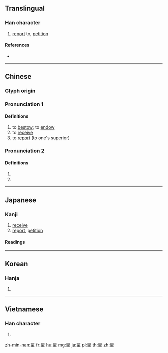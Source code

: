 {{character info/new}}
{{also|廪|禀}}
==Translingual==

===Han character===
{{Han char|rn=115|rad=禾|as=08|sn=13|four=00901|canj=YWRD|ids=⿱㐭禾}}

# [[report]] to, [[petition]]

====References====
* {{Han ref|kx=0855.160|dkj=25127|dj=1280.200|hdz=42615.080|uh=7A1F|ud=31263|bh=B85B|bd=47195}}

----

==Chinese==
{{zh-forms|s=禀}}

===Glyph origin===
{{Han etym}}

===Pronunciation 1===
{{zh-pron
|m=bǐng,bīn,2nb=variant
|c=ban2
|h=pfs=pín
|md=
|mn=pín
|w=
|mc=y
|oc=1+2,y
|cat=v
}}

====Definitions====
{{zh-hanzi}}

# to [[bestow]]; to [[endow]]
# to [[receive]]
# to [[report]] (to one's superior)

===Pronunciation 2===
{{zh-pron
|m=lǐn
|c=lam5
|h=
|md=
|mn=
|w=
|mc=
|oc=3,n
|dial=n
|cat=n,v
}}

====Definitions====
{{zh-hanzi}}

# {{zh-alt-form|廩|[[granary]]; [[barn]]}}
# {{zh-alt-form|懍|to [[fear]]; to [[venerate]]}}

----

==Japanese==

===Kanji===
{{ja-kanji|grade=|rs=禾08}}

# [[receive]]
# [[report]], [[petition]]

====Readings====
{{ja-readings
|goon=[[ひん]] (hin), [[りん]] (rin)
|kanon=[[ひん]] (hin), [[りん]] (rin)
|kun=[[こめぐら]] (komegura), {{qualifier|rare}} [[うける|うけ.る]] ([[稟ける]], ukeru), {{qualifier|rare}} [[もうす|もう.す]] ([[稟す]], mōsu)
}}

----

==Korean==

===Hanja===
{{ko-hanja|hangeul=[[품]], [[름]]|eumhun=|rv=pum, reum|mr=p'um, rŭm|y=phum, rum}}

# {{defn|lang=ko|sort=禾08}}

----

==Vietnamese==

===Han character===
{{vi-hantu|[[bẩm]], [[bám]], [[bặm]], [[bẳm]], [[bấm]], [[bụm]], [[lắm]]|rs=禾08}}

# {{defn|lang=vi|sort=禾08}}

[[zh-min-nan:稟]]
[[fr:稟]]
[[hu:稟]]
[[mg:稟]]
[[ja:稟]]
[[pl:稟]]
[[th:稟]]
[[zh:稟]]